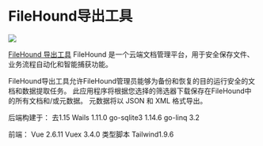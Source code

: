 
# FileHound导出工具

<p style={{"text-align": "center"}}>
   <img src="/img/showcase/filehound.jpg"></img><br/>
</p>

[FileHound 导出工具](https://www.filehound.co.uk/) FileHound 是一个云端文档管理平台，用于安全保存文件、业务流程自动化和智能捕获功能。

FileHound导出工具允许FileHound管理员能够为备份和恢复的目的运行安全的文档和数据提取任务。 此应用程序将根据您选择的筛选器下载保存在FileHound中的所有文档和/或元数据。 元数据将以 JSON 和 XML 格式导出。

后端构建于： 去1.15 Wails 1.11.0 go-sqlite3 1.14.6 go-linq 3.2

前端： Vue 2.6.11 Vuex 3.4.0 类型脚本 Tailwind1.9.6
